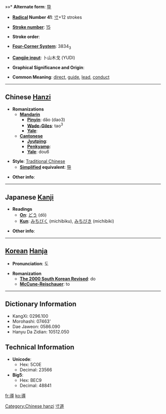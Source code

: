 »»* '''Alternate form''': [[导]]

* '''[[Wiktionary:Chinese radical index| Radical]] Number 41''': [[Wiktionary:Chinese radical index 寸|寸]]+12 strokes

* '''[[Wiktionary:Chinese total strokes index|Stroke number]]''': [[Wiktionary:Chinese total strokes index 15|15]]

* '''Stroke order''': 

* '''[[Wiktionary:Chinese four corner index|Four-Corner System]]''': 3834<sub>3</sub>

* '''[[Wiktionary:Chinese Cangjie index|Cangjie input]]''': 卜山木戈 (YUDI)

* '''Graphical Significance and Origin''': 

* '''Common Meaning''': [[direct]], [[guide]], [[lead]], [[conduct]]

----

== Chinese [[Hanzi]] ==

* '''Romanizations'''
** '''[[Mandarin]]'''
*** '''[[Pinyin]]''': dǎo (dao3)
*** '''[[Wade-Giles]]''': tao<sup>3</sup>
*** '''[[Yale]]''': 
** '''[[Cantonese]]'''
*** '''[[Jyutping]]''':
*** '''[[Penkyamp]]''': 
*** '''[[Yale]]''': dou6

* '''Style''': [[Traditional Chinese]] 
** '''[[Simplified Chinese|Simplified]] equivalent''': [[导]]

* '''Other info''': 

----

== Japanese [[Kanji]] ==

* '''Readings'''
** '''[[On]]''': [[どう]] (dō)
** '''[[Kun]]''': [[みちびく]] (michibiku), [[みちびき]] (michibiki)

* '''Other info''':  

----

== [[Korean]] [[Hanja]] ==

* '''Pronunciation''': 도

* '''Romanization'''
** '''[[The 2000 South Korean Revised Romanization|The 2000 South Korean Revised]]''': do
** '''[[McCune-Reischauer]]''': to

----

== Dictionary Information ==

* KangXi: 0296.100
* Morohashi: 07463'
* Dae Jaweon: 0586.090
* Hanyu Da Zidian: 10512.050

== Technical Information ==

* '''Unicode''':
** Hex: 5C0E
** Decimal: 23566
* '''Big5''':
** Hex: BEC9
** Decimal: 48841

[[Category:Chinese hanzi]]
[[Category:Japanese kanji|寸道]]

[[fr:導]]
[[ko:導]]